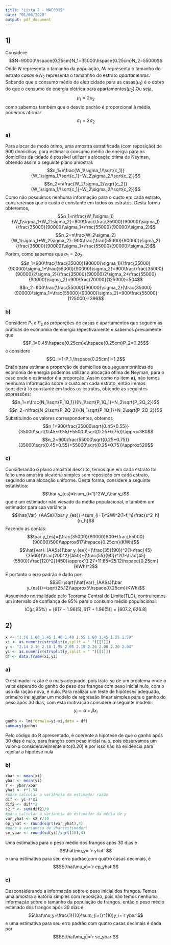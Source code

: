 ```yaml
---
title: "Lista 2 - MAE0315"
date: "01/06/2020"
output: pdf_document
---
```


## 1)
Considere 
$$N=90000\hspace{0.25cm}N_1=35000\hspace{0.25cm}N_2=55000$$
Onde $N$ representa o tamanho da população, $N_1$ representa o tamanho do estrato *casas* e $N_2$ representa o tamanhho do estrato *apartamentos*.
Sabendo que o consumo médio de eletricidade para as casas($\mu_1$) é o dobro do que o consumo de energia elétrica para apartamentos($\mu_2$).Ou seja,
$$\mu_1=2\mu_2$$
como sabemos também que o desvio padrão é proporcional à média, podemos afirmar
$$\sigma_1=2\sigma_2$$

### a)
Para alocar de modo ótimo, uma amostra estratificada (com reposição) de 900 domicílios, para estimar o consumo médio de energia para os domicílios da cidade é possível utilizar a alocação ótima de Neyman, obtendo assim o seguinte plano amostral:
$$n_1=n\frac{W_1\sigma_1/\sqrt{c_1}}{W_1\sigma_1/\sqrt{c_1}+W_2\sigma_2/\sqrt{c_2}}$$
$$n_2=n\frac{W_2\sigma_2/\sqrt{c_2}}{W_1\sigma_1/\sqrt{c_1}+W_2\sigma_2/\sqrt{c_2}}$$
Como não possuimos nenhuma informação para o custo em cada estrato, consiraremos que o custo é constante em todos os estratos.
Desta forma obteremos,
$$n_1=n\frac{W_1\sigma_1}{W_1\sigma_1+W_2\sigma_2}=900\frac{\frac{35000}{90000}\sigma_1}{\frac{35000}{90000}\sigma_1+\frac{55000}{90000}\sigma_2}$$
$$n_2=n\frac{W_2\sigma_2}{W_1\sigma_1+W_2\sigma_2}=900\frac{\frac{55000}{90000}\sigma_2}{\frac{35000}{90000}\sigma_1+\frac{55000}{90000}\sigma_2}$$
Porém, como sabemos que $\sigma_1=2\sigma_2$,
$$n_1=900\frac{\frac{35000}{90000}\sigma_1}{\frac{35000}{90000}\sigma_1+\frac{55000}{90000}\sigma_2}=900\frac{\frac{35000}{90000}2\sigma_2}{\frac{35000}{90000}2\sigma_2+\frac{55000}{90000}\sigma_2}=900\frac{70000}{125000}=504$$
$$n_2=900\frac{\frac{55000}{90000}\sigma_2}{\frac{35000}{90000}\sigma_1+\frac{55000}{90000}\sigma_2}=900\frac{55000}{125000}=396$$

### b)
Considere $P_1$ e $P_2$ as proporções de casas e apartamentos que seguem as práticas de economiia de energia repectivamente e sabemos previamente que
$$P_1=0.45\hspace{0.25cm}e\hspace{0.25cm}P_2=0.25$$
e considere 
$$Q_i=1-P_1,\hspace{0.25cm}i=1,2$$
Então para estimar a proporção de demicílios que seguem práticas de economia de energia podemos utilizar a alocação ótima de Neyman, para o caso onde o estimador é a proporção.
Assim como no item **a)**, não temos nenhuma informação sobre o custo em cada estrato, então iremos considerá-lo constante em todos os estratos, obtendo as seguintes expressões:
$$n_1=n\frac{N_1\sqrt{P_1Q_1}}{N_1\sqrt{P_1Q_1}+N_2\sqrt{P_2Q_2}}$$
$$n_2=n\frac{N_2\sqrt{P_2Q_2}}{N_1\sqrt{P_1Q_1}+N_2\sqrt{P_2Q_2}}$$
Substituindo os valores correspondentes, obtemos
$$n_1=900\frac{35000\sqrt{0.45*0.55}}{35000\sqrt{0.45*0.55}+55000\sqrt{0.25*0.75}}\approx380$$
$$n_2=900\frac{55000\sqrt{0.25*0.75}}{35000\sqrt{0.45*0.55}+55000\sqrt{0.25*0.75}}\approx520$$

### c)
Considerando o plano amostral descrito, temos que em cada estrato foi feito uma amostra aleatória simples sem reposição em cada estrato, seguindo uma alocação uniforme.
Desta forma, considere a seguinte estatística:
$$\bar y_{es}=\sum_{i=1}^2W_i\bar y_i$$
que é um estimador não viesado da média populacional, e também um estimador para sua variância 
$$\hat{Var}_{AASs}(\bar y_{es})=\sum_{i=1}^2Wi^2(1-f_h)\frac{s^2_h}{n_h}$$
Fazendo as contas:
$$\bar y_{es}=(\frac{35000}{90000}800+\frac{55000}{90000}500)\approx617\hspace{0.25cm}(KWh)$$
$$\hat{Var}_{AASs}(\bar y_{es})=(\frac{35}{90})^2(1-\frac{45}{3500})\frac{200^2}{450}+(\frac{55}{90})^2(1-\frac{45}{5500})\frac{120^2}{450}\approx13.27+11.85=25.12\hspace{0.25cm}(KWh)^2$$
E portanto o erro padrão é dado por:
$$SE=\sqrt{\hat{Var}_{AASs}(\bar y_{es})}=\sqrt{25.12}\approx5\hspace{0.25cm}(KWh)$$
Assumindo normalidade pelo Teorema Central do Limite(TLC), contruiremos um intervalo de confiança de 95% para o consumo médio populacional:
$$IC(\mu,95\%)=[617-1.96(5),617+1.96(5)]=[607.2,626.8]$$

## 2)
```r
x <- "1.50 1.60 1.45 1.40 1.40 1.55 1.60 1.45 1.55 1.50"
xi <- as.numeric(strsplit(x,split = " ")[[1]])
y <- "2.14 2.16 2.10 1.95 2.05 2.10 2.26 2.00 2.20 2.04"
yi <- as.numeric(strsplit(y,split = " ")[[1]])
df <- data.frame(xi,yi)
```
### a)
O estimador razão é o mais adequado, pois trata-se de um problema onde o valor esperado do ganho do peso dos frangos com peso inicial nulo, com o uso da ração nova, é nulo.
Para realizar um teste de hipóteses adequado, primeiro irei ajustar um modelo de regressão linear simples para o ganho do peso após 30 dias, com esta motivação considere o seguinte modelo:
$$y_i=\alpha+\beta x_i$$

```r
ganho <- lm(formula=yi~xi,data = df)
summary(ganho)
```
Pelo código do R apresentado, é coerente a hipótese de que o ganho após 30 dias é nulo, para frangos com peso inicial nulo, pois observamos um valor-p consideravelmente alto(0.20) e por isso não há evidência para rejeitar a hipótese nula

### b)
```r
xbar <- mean(xi)
ybar <- mean(yi)
r <- ybar/xbar
yhat <- r*1.54
#para calcular a variância do estimador razão
dif <- yi-r*xi
dif2 <- dif**2
s2_r <- sum(dif2)/9
#para calcular a variancia do estimador da média de y
var_yhat <- s2_r/10
ep_yhat <- round(sqrt(var_yhat),4)
#para a variancia de ybar(estimador)
se_ybar <- round(sd(yi)/sqrt(10),4)
```

Uma estimativa para o peso médio dos frangos após 30 dias é $$\hat\mu_y= `r yhat` $$ 
e uma estimativa para seu erro padrão,com quatro casas decimais, é $$SE(\hat\mu_y)=`r ep_yhat`$$

### c)
Desconsiderando a informação sobre o peso inicial dos frangos. Temos uma amostra aleatória simples com reposição, pois não temos nenhuma informação sobre o tamanho da população de frangos.
então o peso médio estimado dos frangos após 30 dias é
$$\hat\mu_y=\frac{1}{10}\sum_{i=1}^{10}y_i=`r ybar`$$
e uma estimativa para seu erro padrão com quatro casas decimais é dada por 
$$SE(\hat\mu_y)=`r se_ybar`$$